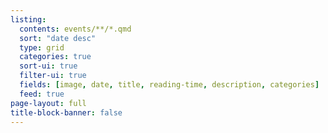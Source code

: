 ```yaml
---
listing:
  contents: events/**/*.qmd
  sort: "date desc"
  type: grid
  categories: true
  sort-ui: true
  filter-ui: true
  fields: [image, date, title, reading-time, description, categories]
  feed: true
page-layout: full
title-block-banner: false
---
```


